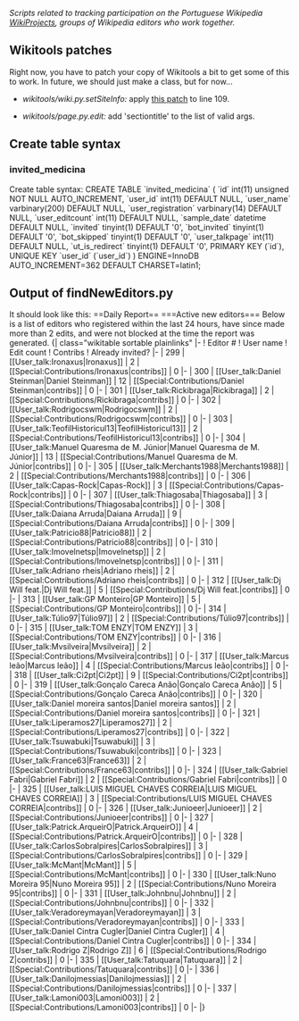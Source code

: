 ''Scripts related to tracking participation on the Portuguese Wikipedia [http://pt.wikipedia.org/wiki/WP:WikiProjeto WikiProjects], groups of Wikipedia editors who work together.''

== Wikitools patches ==

Right now, you have to patch your copy of Wikitools a bit to get some of this to work. In future, we should just make a class, but for now...

* ''wikitools/wiki.py.setSiteInfo: '' apply [http://code.google.com/p/python-wikitools/issues/detail?id=40 this patch] to line 109.

* ''wikitools/page.py.edit:'' add 'sectiontitle' to the list of valid args.


== Create table syntax ==

=== invited_medicina ===
Create table syntax:
<nowiki>CREATE TABLE `invited_medicina` (
  `id` int(11) unsigned NOT NULL AUTO_INCREMENT,
  `user_id` int(11) DEFAULT NULL,
  `user_name` varbinary(200) DEFAULT NULL,
  `user_registration` varbinary(14) DEFAULT NULL,
  `user_editcount` int(11) DEFAULT NULL,
  `sample_date` datetime DEFAULT NULL,
  `invited` tinyint(1) DEFAULT '0',
  `bot_invited` tinyint(1) DEFAULT '0',
  `bot_skipped` tinyint(1) DEFAULT '0',
  `user_talkpage` int(11) DEFAULT NULL,
  `ut_is_redirect` tinyint(1) DEFAULT '0',
  PRIMARY KEY (`id`),
  UNIQUE KEY `user_id` (`user_id`)
) ENGINE=InnoDB AUTO_INCREMENT=362 DEFAULT CHARSET=latin1;
</nowiki>

== Output of findNewEditors.py ==

It should look like this:
<nowiki>
==Daily Report==

===Active new editors===
Below is a list of editors who registered within the last 24 hours, have since made more than 2 edits, and were not blocked at the time the report was generated.
 
{| class="wikitable sortable plainlinks"
|-
! Editor #
! User name
! Edit count
! Contribs
! Already invited?
|-
| 299
| [[User_talk:Ironaxus|Ironaxus]]
| 2
| [[Special:Contributions/Ironaxus|contribs]]
| 0
|-
| 300
| [[User_talk:Daniel Steinman|Daniel Steinman]]
| 12
| [[Special:Contributions/Daniel Steinman|contribs]]
| 0
|-
| 301
| [[User_talk:Rickibraga|Rickibraga]]
| 2
| [[Special:Contributions/Rickibraga|contribs]]
| 0
|-
| 302
| [[User_talk:Rodrigocswm|Rodrigocswm]]
| 2
| [[Special:Contributions/Rodrigocswm|contribs]]
| 0
|-
| 303
| [[User_talk:TeofilHistoricul13|TeofilHistoricul13]]
| 2
| [[Special:Contributions/TeofilHistoricul13|contribs]]
| 0
|-
| 304
| [[User_talk:Manuel Quaresma de M. Júnior|Manuel Quaresma de M. Júnior]]
| 13
| [[Special:Contributions/Manuel Quaresma de M. Júnior|contribs]]
| 0
|-
| 305
| [[User_talk:Merchants1988|Merchants1988]]
| 2
| [[Special:Contributions/Merchants1988|contribs]]
| 0
|-
| 306
| [[User_talk:Capas-Rock|Capas-Rock]]
| 3
| [[Special:Contributions/Capas-Rock|contribs]]
| 0
|-
| 307
| [[User_talk:Thiagosaba|Thiagosaba]]
| 3
| [[Special:Contributions/Thiagosaba|contribs]]
| 0
|-
| 308
| [[User_talk:Daiana Arruda|Daiana Arruda]]
| 9
| [[Special:Contributions/Daiana Arruda|contribs]]
| 0
|-
| 309
| [[User_talk:Patricio88|Patricio88]]
| 2
| [[Special:Contributions/Patricio88|contribs]]
| 0
|-
| 310
| [[User_talk:Imovelnetsp|Imovelnetsp]]
| 2
| [[Special:Contributions/Imovelnetsp|contribs]]
| 0
|-
| 311
| [[User_talk:Adriano rheis|Adriano rheis]]
| 2
| [[Special:Contributions/Adriano rheis|contribs]]
| 0
|-
| 312
| [[User_talk:Dj Will feat.|Dj Will feat.]]
| 5
| [[Special:Contributions/Dj Will feat.|contribs]]
| 0
|-
| 313
| [[User_talk:GP Monteiro|GP Monteiro]]
| 5
| [[Special:Contributions/GP Monteiro|contribs]]
| 0
|-
| 314
| [[User_talk:Túlio97|Túlio97]]
| 2
| [[Special:Contributions/Túlio97|contribs]]
| 0
|-
| 315
| [[User_talk:TOM ENZY|TOM ENZY]]
| 3
| [[Special:Contributions/TOM ENZY|contribs]]
| 0
|-
| 316
| [[User_talk:Mvsilveira|Mvsilveira]]
| 2
| [[Special:Contributions/Mvsilveira|contribs]]
| 0
|-
| 317
| [[User_talk:Marcus leão|Marcus leão]]
| 4
| [[Special:Contributions/Marcus leão|contribs]]
| 0
|-
| 318
| [[User_talk:Ci2pt|Ci2pt]]
| 9
| [[Special:Contributions/Ci2pt|contribs]]
| 0
|-
| 319
| [[User_talk:Gonçalo Careca Anão|Gonçalo Careca Anão]]
| 5
| [[Special:Contributions/Gonçalo Careca Anão|contribs]]
| 0
|-
| 320
| [[User_talk:Daniel moreira santos|Daniel moreira santos]]
| 2
| [[Special:Contributions/Daniel moreira santos|contribs]]
| 0
|-
| 321
| [[User_talk:Liperamos27|Liperamos27]]
| 2
| [[Special:Contributions/Liperamos27|contribs]]
| 0
|-
| 322
| [[User_talk:Tsuwabuki|Tsuwabuki]]
| 3
| [[Special:Contributions/Tsuwabuki|contribs]]
| 0
|-
| 323
| [[User_talk:France63|France63]]
| 2
| [[Special:Contributions/France63|contribs]]
| 0
|-
| 324
| [[User_talk:Gabriel Fabri|Gabriel Fabri]]
| 2
| [[Special:Contributions/Gabriel Fabri|contribs]]
| 0
|-
| 325
| [[User_talk:LUIS MIGUEL CHAVES CORREIA|LUIS MIGUEL CHAVES CORREIA]]
| 3
| [[Special:Contributions/LUIS MIGUEL CHAVES CORREIA|contribs]]
| 0
|-
| 326
| [[User_talk:Junioeer|Junioeer]]
| 2
| [[Special:Contributions/Junioeer|contribs]]
| 0
|-
| 327
| [[User_talk:Patrick.ArqueirO|Patrick.ArqueirO]]
| 4
| [[Special:Contributions/Patrick.ArqueirO|contribs]]
| 0
|-
| 328
| [[User_talk:CarlosSobralpires|CarlosSobralpires]]
| 3
| [[Special:Contributions/CarlosSobralpires|contribs]]
| 0
|-
| 329
| [[User_talk:McMant|McMant]]
| 5
| [[Special:Contributions/McMant|contribs]]
| 0
|-
| 330
| [[User_talk:Nuno Moreira 95|Nuno Moreira 95]]
| 2
| [[Special:Contributions/Nuno Moreira 95|contribs]]
| 0
|-
| 331
| [[User_talk:Johnbnu|Johnbnu]]
| 2
| [[Special:Contributions/Johnbnu|contribs]]
| 0
|-
| 332
| [[User_talk:Veradoreymayan|Veradoreymayan]]
| 3
| [[Special:Contributions/Veradoreymayan|contribs]]
| 0
|-
| 333
| [[User_talk:Daniel Cintra Cugler|Daniel Cintra Cugler]]
| 4
| [[Special:Contributions/Daniel Cintra Cugler|contribs]]
| 0
|-
| 334
| [[User_talk:Rodrigo Z|Rodrigo Z]]
| 6
| [[Special:Contributions/Rodrigo Z|contribs]]
| 0
|-
| 335
| [[User_talk:Tatuquara|Tatuquara]]
| 2
| [[Special:Contributions/Tatuquara|contribs]]
| 0
|-
| 336
| [[User_talk:Danilojmessias|Danilojmessias]]
| 2
| [[Special:Contributions/Danilojmessias|contribs]]
| 0
|-
| 337
| [[User_talk:Lamoni003|Lamoni003]]
| 2
| [[Special:Contributions/Lamoni003|contribs]]
| 0
|-
|}
</nowiki>
